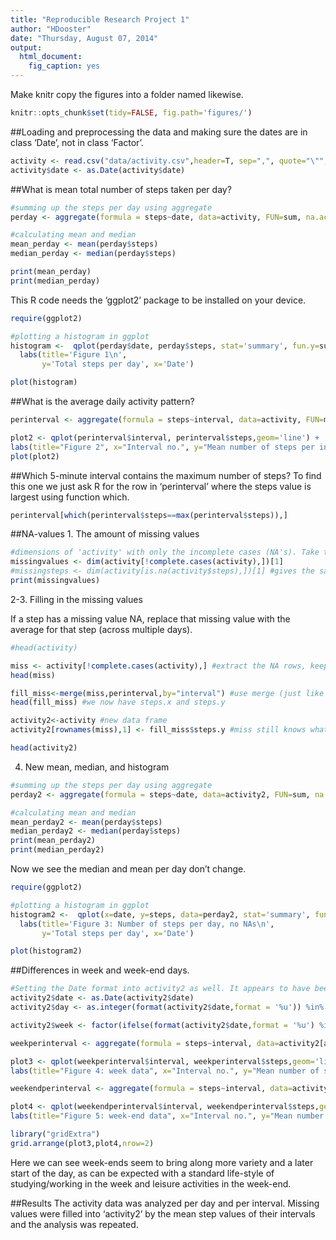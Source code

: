 ```yaml
---
title: "Reproducible Research Project 1"
author: "HDooster"
date: "Thursday, August 07, 2014"
output:
  html_document:
    fig_caption: yes
---
```


Make knitr copy the figures into a folder named likewise.

```r
knitr::opts_chunk$set(tidy=FALSE, fig.path='figures/')
```

##Loading and preprocessing the data and making sure the dates are in class 'Date', not in class 'Factor'.

```r
activity <- read.csv("data/activity.csv",header=T, sep=",", quote="\"",stringsAsFactors = FALSE)
activity$date <- as.Date(activity$date)
```



##What is mean total number of steps taken per day?

```r
#summing up the steps per day using aggregate
perday <- aggregate(formula = steps~date, data=activity, FUN=sum, na.action=na.omit)

#calculating mean and median
mean_perday <- mean(perday$steps)
median_perday <- median(perday$steps)

print(mean_perday)
print(median_perday)
```

This R code needs the 'ggplot2' package to be installed on your device.
```r
require(ggplot2)

#plotting a histogram in ggplot
histogram <-  qplot(perday$date, perday$steps, stat='summary', fun.y=sum, geom='histogram') + 
  labs(title='Figure 1\n',
       y='Total steps per day', x='Date')

plot(histogram)

```


##What is the average daily activity pattern?

```r
perinterval <- aggregate(formula = steps~interval, data=activity, FUN=mean, na.action=na.omit)
```


```r
plot2 <- qplot(perinterval$interval, perinterval$steps,geom='line') + 
labs(title="Figure 2", x="Interval no.", y="Mean number of steps per interval")
plot(plot2)
```

##Which 5-minute interval contains the maximum number of steps?
To find this one we just ask R for the row in 'perinterval' where the steps value is largest using function which.
```r
perinterval[which(perinterval$steps==max(perinterval$steps)),]
```

##NA-values
1. The amount of missing values
```r
#dimensions of 'activity' with only the incomplete cases (NA's). Take the length by adding [1] of the dim() vector c(#rows, #columns=3).
missingvalues <- dim(activity[!complete.cases(activity),])[1]
#missingsteps <- dim(activity[is.na(activity$steps),])[1] #gives the same answer
print(missingvalues)
```

2-3. Filling in the missing values

If a step has a missing value NA, replace that missing value with the average for that step (across multiple days).
```r
#head(activity)

miss <- activity[!complete.cases(activity),] #extract the NA rows, keep the rownames (the row numbers they have in 'activity')
head(miss)

fill_miss<-merge(miss,perinterval,by="interval") #use merge (just like index/matching in excel) to go grab an interval's average steps from  'perinterval'.
head(fill_miss) #we now have steps.x and steps.y

activity2<-activity #new data frame
activity2[rownames(miss),1] <- fill_miss$steps.y #miss still knows what row numbers the NA values were at! take activity2 at those rownames, and fill in the 'NA' steps as the 'fill_miss$steps.y'

head(activity2)
```

4. New mean, median, and histogram
```r
#summing up the steps per day using aggregate
perday2 <- aggregate(formula = steps~date, data=activity2, FUN=sum, na.action=na.omit)

#calculating mean and median
mean_perday2 <- mean(perday$steps)
median_perday2 <- median(perday$steps)
print(mean_perday2)
print(median_perday2)

```
Now we see the median and mean per day don't change. 
```r
require(ggplot2)

#plotting a histogram in ggplot
histogram2 <-  qplot(x=date, y=steps, data=perday2, stat='summary', fun.y=sum, geom='histogram') + 
  labs(title='Figure 3: Number of steps per day, no NAs\n',
       y='Total steps per day', x='Date')

plot(histogram2)

```

##Differences in week and week-end days.

```r
#Setting the Date format into activity2 as well. It appears to have been lost somewhere along the line.
activity2$date <- as.Date(activity2$date)
activity2$day <- as.integer(format(activity2$date,format = '%u')) %in% c(1:5)
```

```r

activity2$week <- factor(ifelse(format(activity2$date,format = '%u') %in% c(1:5),'week','week-end'))

weekperinterval <- aggregate(formula = steps~interval, data=activity2[activity2$week=="week",], FUN=mean, na.action=na.omit)

plot3 <- qplot(weekperinterval$interval, weekperinterval$steps,geom='line') + 
labs(title="Figure 4: week data", x="Interval no.", y="Mean number of steps per interval")
```

```r
weekendperinterval <- aggregate(formula = steps~interval, data=activity2[activity2$week=="week-end",], FUN=mean, na.action=na.omit)

plot4 <- qplot(weekendperinterval$interval, weekendperinterval$steps,geom='line') + 
labs(title="Figure 5: week-end data", x="Interval no.", y="Mean number of steps per interval")
```

```r
library("gridExtra")
grid.arrange(plot3,plot4,nrow=2)
```



Here we can see week-ends seem to bring along more variety and a later start of the day, as can be expected with a standard life-style of studying/working in the week and leisure activities in the week-end.

##Results
The activity data was analyzed per day and per interval. Missing values were filled into 'activity2' by the mean step values of their intervals and the analysis was repeated.